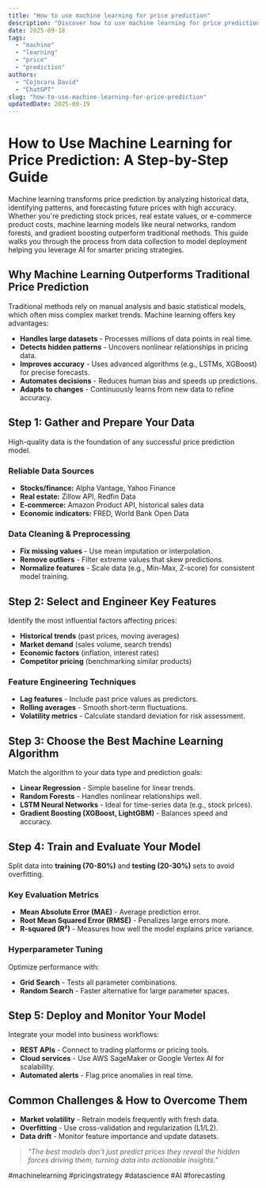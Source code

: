 ```yaml
---
title: "How to use machine learning for price prediction"
description: "Discover how to use machine learning for price prediction with this in-depth guide, providing actionable insights and practical tips to boost your knowledge and results."
date: 2025-09-18
tags:
  - "machine"
  - "learning"
  - "price"
  - "prediction"
authors:
  - "Cojocaru David"
  - "ChatGPT"
slug: "how-to-use-machine-learning-for-price-prediction"
updatedDate: 2025-09-19
---
```


# How to Use Machine Learning for Price Prediction: A Step-by-Step Guide  

Machine learning transforms price prediction by analyzing historical data, identifying patterns, and forecasting future prices with high accuracy. Whether you're predicting stock prices, real estate values, or e-commerce product costs, machine learning models like neural networks, random forests, and gradient boosting outperform traditional methods. This guide walks you through the process from data collection to model deployment helping you leverage AI for smarter pricing strategies.  

## Why Machine Learning Outperforms Traditional Price Prediction  

Traditional methods rely on manual analysis and basic statistical models, which often miss complex market trends. Machine learning offers key advantages:  

- **Handles large datasets** - Processes millions of data points in real time.  
- **Detects hidden patterns** - Uncovers nonlinear relationships in pricing data.  
- **Improves accuracy** - Uses advanced algorithms (e.g., LSTMs, XGBoost) for precise forecasts.  
- **Automates decisions** - Reduces human bias and speeds up predictions.  
- **Adapts to changes** - Continuously learns from new data to refine accuracy.  

## Step 1: Gather and Prepare Your Data  

High-quality data is the foundation of any successful price prediction model.  

### Reliable Data Sources  
- **Stocks/finance:** Alpha Vantage, Yahoo Finance  
- **Real estate:** Zillow API, Redfin Data  
- **E-commerce:** Amazon Product API, historical sales data  
- **Economic indicators:** FRED, World Bank Open Data  

### Data Cleaning & Preprocessing  
- **Fix missing values** - Use mean imputation or interpolation.  
- **Remove outliers** - Filter extreme values that skew predictions.  
- **Normalize features** - Scale data (e.g., Min-Max, Z-score) for consistent model training.  

## Step 2: Select and Engineer Key Features  

Identify the most influential factors affecting prices:  

- **Historical trends** (past prices, moving averages)  
- **Market demand** (sales volume, search trends)  
- **Economic factors** (inflation, interest rates)  
- **Competitor pricing** (benchmarking similar products)  

### Feature Engineering Techniques  
- **Lag features** - Include past price values as predictors.  
- **Rolling averages** - Smooth short-term fluctuations.  
- **Volatility metrics** - Calculate standard deviation for risk assessment.  

## Step 3: Choose the Best Machine Learning Algorithm  

Match the algorithm to your data type and prediction goals:  

- **Linear Regression** - Simple baseline for linear trends.  
- **Random Forests** - Handles nonlinear relationships well.  
- **LSTM Neural Networks** - Ideal for time-series data (e.g., stock prices).  
- **Gradient Boosting (XGBoost, LightGBM)** - Balances speed and accuracy.  

## Step 4: Train and Evaluate Your Model  

Split data into **training (70-80%)** and **testing (20-30%)** sets to avoid overfitting.  

### Key Evaluation Metrics  
- **Mean Absolute Error (MAE)** - Average prediction error.  
- **Root Mean Squared Error (RMSE)** - Penalizes large errors more.  
- **R-squared (R²)** - Measures how well the model explains price variance.  

### Hyperparameter Tuning  
Optimize performance with:  
- **Grid Search** - Tests all parameter combinations.  
- **Random Search** - Faster alternative for large parameter spaces.  

## Step 5: Deploy and Monitor Your Model  

Integrate your model into business workflows:  
- **REST APIs** - Connect to trading platforms or pricing tools.  
- **Cloud services** - Use AWS SageMaker or Google Vertex AI for scalability.  
- **Automated alerts** - Flag price anomalies in real time.  

## Common Challenges & How to Overcome Them  

- **Market volatility** - Retrain models frequently with fresh data.  
- **Overfitting** - Use cross-validation and regularization (L1/L2).  
- **Data drift** - Monitor feature importance and update datasets.  

> _"The best models don't just predict prices they reveal the hidden forces driving them, turning data into actionable insights."_  

#machinelearning #pricingstrategy #datascience #AI #forecasting